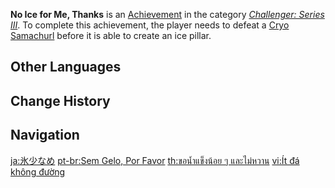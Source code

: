 {{Achievement Infobox
|title        = 
|id           = 82068
|order id     = 2068
|category     = Challenger: Series III
|description  = Defeat a [[Cryo Samachurl]] before it is able to create an ice pillar.
|requirements = 
|primogems    = 5
|tracking     = 
|topic        = Cryo Samachurl
}}
'''No Ice for Me, Thanks''' is an [[Achievement]] in the category ''[[Challenger: Series III]]''. To complete this achievement, the player needs to defeat a [[Cryo Samachurl]] before it is able to create an ice pillar.
<!--
==Trivia==

==Video Guides==
{{EVT
|video1   = 
|caption1 = 
}}
-->
==Other Languages==
{{Other Languages
|en      = No Ice for Me, Thanks
|zhs     = 少冰无糖
|zhs_rm  = Shǎo Bīng Wú Táng
|zht     = 無糖少冰
|zht_rm  = Wú Táng Shǎo Bīng
|zh_tl   = 
|ja      = 氷少なめ
|ja_rm   = Koori Sukuname
|ja_tl   = Somewhat Below Ice
|ko      = 얼음은 적게, 시럽은 없이
|ko_rm   = Eoreumeun Jeokkke, Sireobeun Eopssi
|ko_tl   = Less Ice, No Syrup
|es      = Sin hielo, por favor
|es_tl   = Without Ice, Please
|fr      = Sans glace, merci
|fr_tl   = Without Ice, Thank You
|ru      = Мне безо льда, спасибо.
|ru_tl   = Without Ice For Me, Thank You.
|th      = ขอน้ำแข็งน้อย ๆ และไม่หวาน
|th_rm   = 
|th_tl   = 
|vi      = Ít đá không đường
|vi_tl   = Less Ice No Sugar
|de      = Ohne Eis, bitte
|de_tl   = Without Ice, Please
|id      = Esnya Sedikit, Jangan Pakai Gula
|id_tl   = Less Ice, Don't use Sugar
|pt      = Sem Gelo, Por Favor
|pt_tl   = 
|tr      = Buz Almayayım, Teşekkürler
|tr_tl   = 
|it      = Grazie, per me niente ghiaccio
|it_tl   = 
}}

==Change History==
{{Change History|1.2}}
<!--
==References==
{{Reflist}}
-->
==Navigation==
{{Achievement Navbox|Challenger: Series III}}

[[ja:氷少なめ]]
[[pt-br:Sem Gelo, Por Favor]]
[[th:ขอน้ำแข็งน้อย ๆ และไม่หวาน]]
[[vi:Ít đá không đường]]